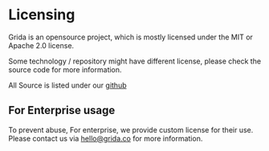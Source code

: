 # Licensing

Grida is an opensource project, which is mostly licensed under the MIT or Apache 2.0 license.

Some technology / repository might have different license, please check the source code for more information.

All Source is listed under our [github](https://github.com/gridaco)

## For Enterprise usage

To prevent abuse, For enterprise, we provide custom license for their use. Please contact us via hello@grida.co for more information.
